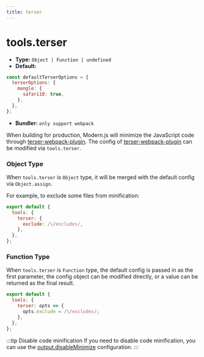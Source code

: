 ```yaml
---
title: terser
---
```


# tools.terser

- **Type:** `Object | Function | undefined`
- **Default:**

```js
const defaultTerserOptions = {
  terserOptions: {
    mangle: {
      safari10: true,
    },
  },
};
```

- **Bundler:** `only support webpack`

When building for production, Modern.js will minimize the JavaScript code through [terser-webpack-plugin](https://github.com/webpack-contrib/terser-webpack-plugin). The config of [terser-webpack-plugin](https://github.com/webpack-contrib/terser-webpack-plugin) can be modified via `tools.terser`.

### Object Type

When `tools.terser` is `Object` type, it will be merged with the default config via `Object.assign`.

For example, to exclude some files from minification:

```js
export default {
  tools: {
    terser: {
      exclude: /\/excludes/,
    },
  },
};
```

### Function Type

When `tools.terser` is `Function` type, the default config is passed in as the first parameter, the config object can be modified directly, or a value can be returned as the final result.

```js
export default {
  tools: {
    terser: opts => {
      opts.exclude = /\/excludes/;
    },
  },
};
```

:::tip Disable code minification
If you need to disable code minification, you can use the [output.disableMinimize](https://modernjs.dev/builder/en/api/config-output.html#outputdisableminimize) configuration.
:::
